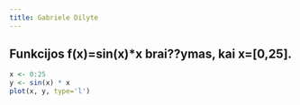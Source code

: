 ```yaml
---
title: Gabriele Dilyte
---
```


## Funkcijos f(x)=sin(x)*x brai??ymas, kai x=[0,25].
```r
x <- 0:25
y <- sin(x) * x
plot(x, y, type='l')
```

